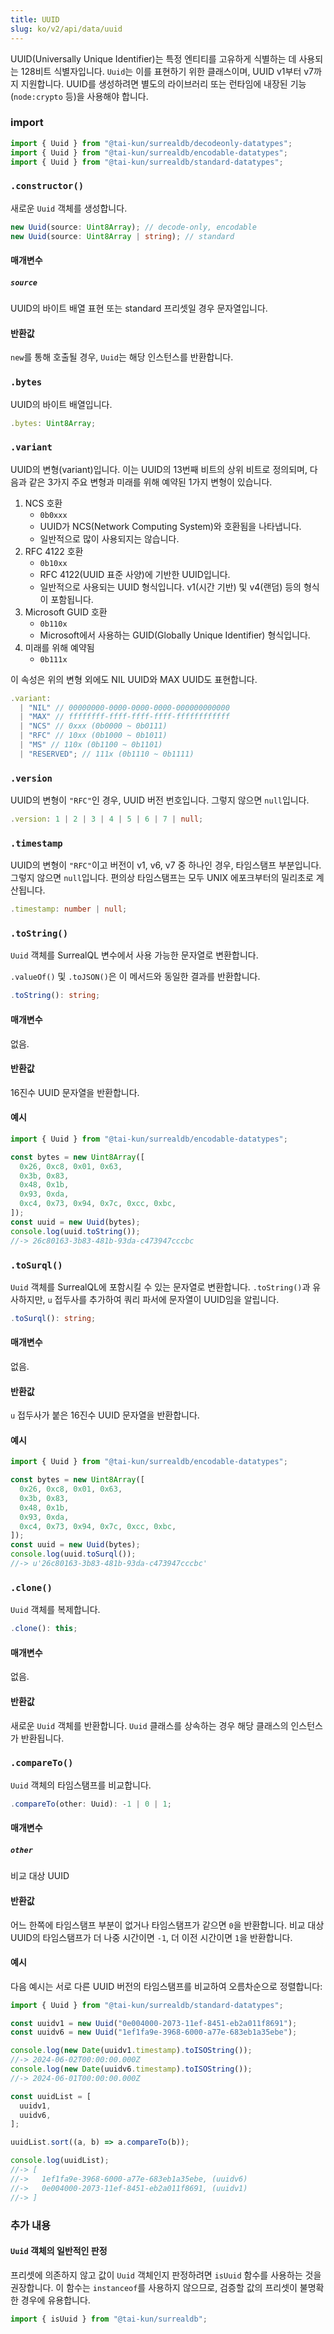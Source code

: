 ```yaml
---
title: UUID
slug: ko/v2/api/data/uuid
---
```



UUID(Universally Unique Identifier)는 특정 엔티티를 고유하게 식별하는 데 사용되는 128비트 식별자입니다. `Uuid`는 이를 표현하기 위한 클래스이며, UUID v1부터 v7까지 지원합니다.  UUID를 생성하려면 별도의 라이브러리 또는 런타임에 내장된 기능(`node:crypto` 등)을 사용해야 합니다.

### import

```ts
import { Uuid } from "@tai-kun/surrealdb/decodeonly-datatypes";
import { Uuid } from "@tai-kun/surrealdb/encodable-datatypes";
import { Uuid } from "@tai-kun/surrealdb/standard-datatypes";
```

### `.constructor()`

새로운 `Uuid` 객체를 생성합니다.

```ts
new Uuid(source: Uint8Array); // decode-only, encodable
new Uuid(source: Uint8Array | string); // standard
```

#### 매개변수

##### `source`

UUID의 바이트 배열 표현 또는 standard 프리셋일 경우 문자열입니다.

#### 반환값

`new`를 통해 호출될 경우, `Uuid`는 해당 인스턴스를 반환합니다.


### `.bytes` <Badge variant="instance" /><Badge variant="property" /><Badge variant="decodeonly" />

UUID의 바이트 배열입니다.

```ts
.bytes: Uint8Array;
```

### `.variant` <Badge variant="instance" /><Badge variant="property" /><Badge variant="standard" />

UUID의 변형(variant)입니다.  이는 UUID의 13번째 비트의 상위 비트로 정의되며, 다음과 같은 3가지 주요 변형과 미래를 위해 예약된 1가지 변형이 있습니다.

1. NCS 호환
    - `0b0xxx`
    - UUID가 NCS(Network Computing System)와 호환됨을 나타냅니다.
    - 일반적으로 많이 사용되지는 않습니다.
2. RFC 4122 호환
    - `0b10xx`
    - RFC 4122(UUID 표준 사양)에 기반한 UUID입니다.
    - 일반적으로 사용되는 UUID 형식입니다. v1(시간 기반) 및 v4(랜덤) 등의 형식이 포함됩니다.
3. Microsoft GUID 호환
    - `0b110x`
    - Microsoft에서 사용하는 GUID(Globally Unique Identifier) 형식입니다.
4. 미래를 위해 예약됨
    - `0b111x`

이 속성은 위의 변형 외에도 NIL UUID와 MAX UUID도 표현합니다.

```ts
.variant:
  | "NIL" // 00000000-0000-0000-0000-000000000000
  | "MAX" // ffffffff-ffff-ffff-ffff-ffffffffffff
  | "NCS" // 0xxx (0b0000 ~ 0b0111)
  | "RFC" // 10xx (0b1000 ~ 0b1011)
  | "MS" // 110x (0b1100 ~ 0b1101)
  | "RESERVED"; // 111x (0b1110 ~ 0b1111)
```

### `.version` <Badge variant="instance" /><Badge variant="property" /><Badge variant="standard" />

UUID의 변형이 `"RFC"`인 경우, UUID 버전 번호입니다. 그렇지 않으면 `null`입니다.

```ts
.version: 1 | 2 | 3 | 4 | 5 | 6 | 7 | null;
```

### `.timestamp` <Badge variant="instance" /><Badge variant="property" /><Badge variant="standard" />

UUID의 변형이 `"RFC"`이고 버전이 v1, v6, v7 중 하나인 경우, 타임스탬프 부분입니다. 그렇지 않으면 `null`입니다. 편의상 타임스탬프는 모두 UNIX 에포크부터의 밀리초로 계산됩니다.

```ts
.timestamp: number | null;
```

### `.toString()` <Badge variant="instance" /><Badge variant="method" /><Badge variant="encodable" />

`Uuid` 객체를 SurrealQL 변수에서 사용 가능한 문자열로 변환합니다.

`.valueOf()` 및 `.toJSON()`은 이 메서드와 동일한 결과를 반환합니다.

```ts
.toString(): string;
```

#### 매개변수

없음.

#### 반환값

16진수 UUID 문자열을 반환합니다.

#### 예시

```ts
import { Uuid } from "@tai-kun/surrealdb/encodable-datatypes";

const bytes = new Uint8Array([
  0x26, 0xc8, 0x01, 0x63,
  0x3b, 0x83,
  0x48, 0x1b,
  0x93, 0xda,
  0xc4, 0x73, 0x94, 0x7c, 0xcc, 0xbc,
]);
const uuid = new Uuid(bytes);
console.log(uuid.toString());
//-> 26c80163-3b83-481b-93da-c473947cccbc
```

### `.toSurql()` <Badge variant="instance" /><Badge variant="method" /><Badge variant="encodable" />

`Uuid` 객체를 SurrealQL에 포함시킬 수 있는 문자열로 변환합니다. `.toString()`과 유사하지만, `u` 접두사를 추가하여 쿼리 파서에 문자열이 UUID임을 알립니다.

```ts
.toSurql(): string;
```

#### 매개변수

없음.

#### 반환값

`u` 접두사가 붙은 16진수 UUID 문자열을 반환합니다.

#### 예시

```ts
import { Uuid } from "@tai-kun/surrealdb/encodable-datatypes";

const bytes = new Uint8Array([
  0x26, 0xc8, 0x01, 0x63,
  0x3b, 0x83,
  0x48, 0x1b,
  0x93, 0xda,
  0xc4, 0x73, 0x94, 0x7c, 0xcc, 0xbc,
]);
const uuid = new Uuid(bytes);
console.log(uuid.toSurql());
//-> u'26c80163-3b83-481b-93da-c473947cccbc'
```

### `.clone()` <Badge variant="instance" /><Badge variant="method" /><Badge variant="standard" />

`Uuid` 객체를 복제합니다.

```ts
.clone(): this;
```

#### 매개변수

없음.

#### 반환값

새로운 `Uuid` 객체를 반환합니다. `Uuid` 클래스를 상속하는 경우 해당 클래스의 인스턴스가 반환됩니다.

### `.compareTo()` <Badge variant="instance" /><Badge variant="method" /><Badge variant="standard" />

`Uuid` 객체의 타임스탬프를 비교합니다.

```ts
.compareTo(other: Uuid): -1 | 0 | 1;
```

#### 매개변수

##### `other`

비교 대상 UUID

#### 반환값

어느 한쪽에 타임스탬프 부분이 없거나 타임스탬프가 같으면 `0`을 반환합니다. 비교 대상 UUID의 타임스탬프가 더 나중 시간이면 `-1`, 더 이전 시간이면 `1`을 반환합니다.

#### 예시

다음 예시는 서로 다른 UUID 버전의 타임스탬프를 비교하여 오름차순으로 정렬합니다:

```ts
import { Uuid } from "@tai-kun/surrealdb/standard-datatypes";

const uuidv1 = new Uuid("0e004000-2073-11ef-8451-eb2a011f8691");
const uuidv6 = new Uuid("1ef1fa9e-3968-6000-a77e-683eb1a35ebe");

console.log(new Date(uuidv1.timestamp).toISOString());
//-> 2024-06-02T00:00:00.000Z
console.log(new Date(uuidv6.timestamp).toISOString());
//-> 2024-06-01T00:00:00.000Z

const uuidList = [
  uuidv1,
  uuidv6,
];

uuidList.sort((a, b) => a.compareTo(b));

console.log(uuidList);
//-> [
//->   1ef1fa9e-3968-6000-a77e-683eb1a35ebe, (uuidv6)
//->   0e004000-2073-11ef-8451-eb2a011f8691, (uuidv1)
//-> ]
```

### 추가 내용

#### `Uuid` 객체의 일반적인 판정

프리셋에 의존하지 않고 값이 `Uuid` 객체인지 판정하려면 `isUuid` 함수를 사용하는 것을 권장합니다. 이 함수는 `instanceof`를 사용하지 않으므로, 검증할 값의 프리셋이 불명확한 경우에 유용합니다.

```ts
import { isUuid } from "@tai-kun/surrealdb";
```
